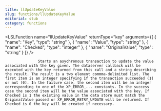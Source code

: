 ```yaml
---
title: llUpdateKeyValue
slug: functions/llUpdateKeyValue
editorial: stub
category: functions
---
```


<LSLFunction
	name="llUpdateKeyValue"
	returnType="key"
	arguments={[
	{
		"name": "Key",
		"type": "string"
	},
	{
		"name": "Value",
		"type": "string"
	},
	{
		"name": "Checked",
		"type": "integer"
	},
	{
		"name": "OriginalValue",
		"type": "string"
	}
]}
/>



                   Starts an asychronous transaction to update the value associated with the key given. The dataserver callback will be executed with the key returned from this call and a string describing the result. The result is a two element commma-delimited list. The first item is an integer specifying if the transaction succeeded (1) or not (0). In the failure case, the second item will be an integer corresponding to one of the XP_ERROR_... constants. In the success case the second item will be the value associated with the key. If Checked is 1 the existing value in the data store must match the OriginalValue passed or XP_ERROR_RETRY_UPDATE will be returned. If Checked is 0 the key will be created if necessary.

                
